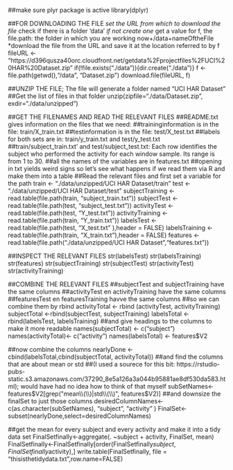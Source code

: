 ##make sure plyr package is active
library(dplyr)

##FOR DOWNLOADING THE FILE
*set the URL from which to download the file
*check if there is a folder 'data'
*if not create one
*get a value for f, the file.path: the folder in which you are working now+/data+nameOftheFile
*download the file from the URL and save it at the location referred to by f
fileURL <- "https://d396qusza40orc.cloudfront.net/getdata%2Fprojectfiles%2FUCI%20HAR%20Dataset.zip"
if(!file.exists("./data")){dir.create("./data")}
f <- file.path(getwd(),"/data", "Dataset.zip")
download.file(fileURL, f)

##UNZIP THE FILE; The file will generate a folder named "UCI HAR Dataset"
##Get the list of files in that folder
unzip(zipfile="./data/Dataset.zip", exdir="./data/unzipped")

##GET THE FILENAMES AND READ THE RELEVANT FILES
##README.txt gives information on the files that we need:
##traininginformation is in the file: train/X_train.txt
##testinformation is in the file: test/X_test.txt 
##labels for both sets are in: train/y_train.txt and test/y_test.txt
##train/subject_train.txt' and test/subject_test.txt: Each row identifies the subject who performed the activity for each window sample. Its range is from 1 to 30.
##all the names of the variables are in features.txt
##opening in txt yields weird signs so let's see what happens if we read them via R and make them into a table
##Read the relevant files and first set a variable for the path
train <- "./data/unzipped/UCI HAR Dataset/train"
test <- "./data/unzipped/UCI HAR Dataset/test"
subjectTraining <- read.table(file.path(train, "subject_train.txt"))
subjectTest <- read.table(file.path(test, "subject_test.txt"))
activityTest <- read.table(file.path(test, "Y_test.txt"))
activityTraining <- read.table(file.path(train, "Y_train.txt"))
labelsTest  <- read.table(file.path(test, "X_test.txt" ),header = FALSE)
labelsTraining <- read.table(file.path(train, "X_train.txt"),header = FALSE)
features <- read.table(file.path("./data/unzipped/UCI HAR Dataset","features.txt"))

##INSPECT THE RELEVANT FILES
str(labelsTest)
str(labelsTraining)
str(features)
str(subjectTraining)
str(subjectTest)
str(activityTest)
str(activityTraining)

##COMBINE THE RELEVANT FILES
##subjectTest and subjectTraining have the same columns
##activityTest en activityTraining have the same columns
##featuresTest en featuresTraining havve the same columns
##so we can combine them by rbind
activityTotal <- rbind (activityTest, activityTraining)
subjectTotal <-rbind(subjectTest, subjectTraining)
labelsTotal <- rbind(labelsTest, labelsTraining)
##and give headings to the columns to make it more readable
names(subjectTotal) <- c("subject")
names(activityTotal)<- c("activity")
names(labelsTotal) <- features$V2

##now combine the columns
nearlyDone <-cbind(labelsTotal,cbind(subjectTotal, activityTotal))
##and find the columns that are about mean or std
##(I used a sourece for this bit: https://rstudio-pubs-static.s3.amazonaws.com/37290_8e5a126a3a044b95881ae8df530da583.html); would have had no idea how to think of that myself
subSetNames<-features$V2[grep("mean\\(\\)|std\\(\\)", features$V2)]
##and downsize the finalSet to just those columns
desiredColumnNames<-c(as.character(subSetNames), "subject", "activity" )
FinalSet<-subset(nearlyDone,select=desiredColumnNames)

##get the mean for every subject and every activity and make it into a tidy data set
FinalSetfinally<-aggregate(. ~subject + activity, FinalSet, mean)
FinalSetfinally<-FinalSetfinally[order(FinalSetfinally$subject,FinalSetfinally$activity),]
write.table(FinalSetfinally, file = "thisisthetidydata.txt",row.name=FALSE)

